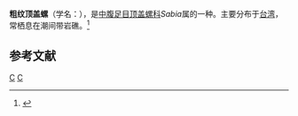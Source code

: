 {{Speciesbox
| taxon = Sabia(贝类) acuta
| binomial_authority = (Quoy et Gaimard, 1835)
}}
'''粗纹顶盖螺'''（学名：''{{lang|la|Sabia acuta}}''），是[[中腹足目|中腹足目]][[顶盖螺科|顶盖螺科]]''Sabia''属的一种。主要分布于[[台湾|台湾]]，常栖息在潮间带岩礁。<ref>{{cite web|url=http://shell.sinica.edu.tw/chinese/shellbase_detail.php?science_no=3386|title=国际贝库：粗纹顶盖螺|publisher=台湾贝类资料库|accessdate=2009-08-11}}</ref>

== 参考文献 ==
{{reflist}}
{{taxonbar}}
[[Category:_1835年描述的动物|C]]
[[Category:顶盖螺科|C]]